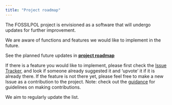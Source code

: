 ```yaml
---
title: "Project roadmap"
---
```


The FOSSILPOL project is envisioned as a software that will undergo updates for further improvement. 

We are aware of functions and features we would like to implement in the future.

See the planned future updates in **[project roadmap](https://github.com/orgs/HOPE-UIB-BIO/projects/3)**

If there is a feature you would like to implement, please first check the [Issue Tracker](https://github.com/HOPE-UIB-BIO/FOSSILPOL-issues/issues), 
and look if someone already suggested it and 'upvote' it if it is already there. 
If the feature is not there yet, please feel free to make a new Issue as a contribution to the project. Note: check out the [guidance](https://hope-uib-bio.github.io/FOSSILPOL-website/contributing.html) for guidelines on making contributions. 

We aim to regularly update the list.

